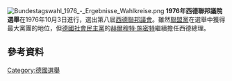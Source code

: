 [[File:Bundestagswahl_1976_-_Ergebnisse_Wahlkreise.png|thumb]]
'''1976年西德聯邦議院選舉'''在1976年10月3日進行，選出第八屆[[德國聯邦議院|西德聯邦議會]]。雖然[[聯盟黨_(德國)|聯盟黨]]在選舉中獲得最大黨團的地位，但[[德國社會民主黨|德國社會民主黨]]的[[赫爾穆特·施密特|赫爾穆特·施密特]]繼續擔任西德總理。
==參考資料==
{{reflist}}
{{German elections}}
[[Category:德國選舉|Category:德國選舉]]
